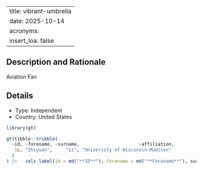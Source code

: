 
---
title: vibrant-umbrella
date: 2025-10-14
acronyms:
  insert_loa: false
---

## Description and Rationale

Aviation Fan

## Details

* Type: Independent
* Country: United States

```r
library(gt)

gt(tibble::tribble(
  ~id, ~forename, ~surname,                      ~affiliation,
   1L, "Zhiyuan",     "Li", "University of Wisconsin-Madison"
  )
) |>   cols_label(id = md("**ID**"), forename = md("**Forename**"), surname ~ md("**Surname**"), affiliation ~ md("**Affiliation**"))
```
